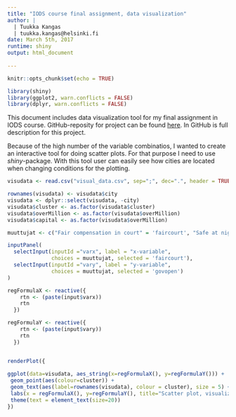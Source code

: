 ```yaml
---
title: "IODS course final assignment, data visualization"
author: |
  | Tuukka Kangas
  | tuukka.kangas@helsinki.fi
date: March 5th, 2017
runtime: shiny
output: html_document
    
---
```


```r
knitr::opts_chunk$set(echo = TRUE)
```

```r
library(shiny)
library(ggplot2, warn.conflicts = FALSE)
library(dplyr, warn.conflicts = FALSE)
``` 

This document includes data visualization tool for my final assignment in IODS course. GitHub-reposity for project can be found [here](https://github.com/tvkangas/IODS-final). In GitHub is full description for this project.

Because of the high number of the variable combinatios, I wanted to create an interactive tool for doing scatter plots. For that purpose I need to use _shiny_-package. With this tool user can easily see how cities are located when changing conditions for the plotting.


```r

visudata <- read.csv("visual_data.csv", sep=";", dec=".", header = TRUE)

rownames(visudata) <- visudata$city
visudata <- dplyr::select(visudata, -city)
visudata$cluster <- as.factor(visudata$cluster)
visudata$overMillion <- as.factor(visudata$overMillion)
visudata$capital <- as.factor(visudata$overMillion)

muuttujat <- c("Fair compensation in court" = 'faircourt', "Safe at night" = 'safe', "Broke in the home" = 'broke', "Discriminated when looking for a job" = 'workdis', "Trust in different authorities" = 'trust', "Corruption in different authorities" = 'corruption', "Citicens' freedom" = 'freedom', "Giving bribe to the authorities" = 'bribe', "House demolition is unfair" ='houdem', "Small business are fined after illegal actions" = 'busfine', "Openess of local government" = 'govopen', "Lawful, police and court"='lawful')

inputPanel(
  selectInput(inputId ="varx", label = "x-variable",
              choices = muuttujat, selected = 'faircourt'),
  selectInput(inputId ="vary", label = "y-variable",
              choices = muuttujat, selected = 'govopen')
)

regFormulaX <- reactive({
    rtn <- (paste(input$varx))
    rtn
  })

regFormulaY <- reactive({
    rtn <- (paste(input$vary))
    rtn
  })


renderPlot({
  
ggplot(data=visudata, aes_string(x=regFormulaX(), y=regFormulaY())) + 
 geom_point(aes(colour=cluster)) +
 geom_text(aes(label=rownames(visudata), colour = cluster), size = 5) +
 labs(x = regFormulaX(), y=regFormulaY(), title="Scatter plot, visualization of different clusters") +
 theme(text = element_text(size=20))
})


```



